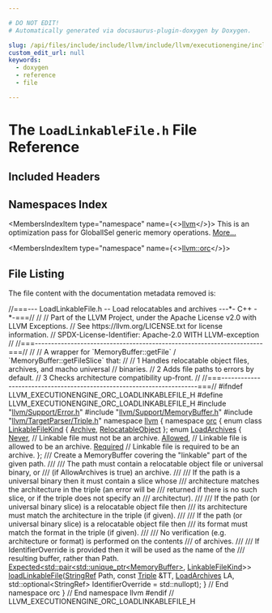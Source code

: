 ```yaml
---

# DO NOT EDIT!
# Automatically generated via docusaurus-plugin-doxygen by Doxygen.

slug: /api/files/include/include/llvm/include/llvm/executionengine/include/llvm/executionengine/orc/loadlinkablefile-h
custom_edit_url: null
keywords:
  - doxygen
  - reference
  - file

---
```





# The `LoadLinkableFile.h` File Reference

<DoxygenPage pluginConfig={pluginConfig}>



## Included Headers

<IncludesList>
<IncludesListItem
  filePath="llvm/Support/Error.h"
  permalink="/docs/api/files/include/include/llvm/include/llvm/support/error-h"
  isLocal="true" />
<IncludesListItem
  filePath="llvm/Support/MemoryBuffer.h"
  permalink="/docs/api/files/include/include/llvm/include/llvm/support/memorybuffer-h"
  isLocal="true" />
<IncludesListItem
  filePath="llvm/TargetParser/Triple.h"
  permalink="/docs/api/files/include/include/llvm/include/llvm/targetparser/triple-h"
  isLocal="true" />
</IncludesList>

## Namespaces Index

<MembersIndex>

<MembersIndexItem
  type="namespace"
  name={<><a href="/docs/api/namespaces/llvm">llvm</a></>}>
This is an optimization pass for GlobalISel generic memory operations. <a href="/docs/api/namespaces/llvm/#details">More...</a>
</MembersIndexItem>

<MembersIndexItem
  type="namespace"
  name={<><a href="/docs/api/namespaces/llvm/orc">llvm::orc</a></>}>
</MembersIndexItem>

</MembersIndex>


## File Listing

The file content with the documentation metadata removed is:

<ProgramListing>

<Link id="l00001" /><CodeLine lineNumber="1"><span class="doxyHighlightComment">//===--- LoadLinkableFile.h -- Load relocatables and archives ---&#42;- C++ -&#42;-===//</span></CodeLine>
<Link id="l00002" /><CodeLine lineNumber="2"><span class="doxyHighlightComment">//</span></CodeLine>
<Link id="l00003" /><CodeLine lineNumber="3"><span class="doxyHighlightComment">// Part of the LLVM Project, under the Apache License v2.0 with LLVM Exceptions.</span></CodeLine>
<Link id="l00004" /><CodeLine lineNumber="4"><span class="doxyHighlightComment">// See https://llvm.org/LICENSE.txt for license information.</span></CodeLine>
<Link id="l00005" /><CodeLine lineNumber="5"><span class="doxyHighlightComment">// SPDX-License-Identifier: Apache-2.0 WITH LLVM-exception</span></CodeLine>
<Link id="l00006" /><CodeLine lineNumber="6"><span class="doxyHighlightComment">//</span></CodeLine>
<Link id="l00007" /><CodeLine lineNumber="7"><span class="doxyHighlightComment">//===----------------------------------------------------------------------===//</span></CodeLine>
<Link id="l00008" /><CodeLine lineNumber="8"><span class="doxyHighlightComment">//</span></CodeLine>
<Link id="l00009" /><CodeLine lineNumber="9"><span class="doxyHighlightComment">// A wrapper for &#96;MemoryBuffer::getFile&#96; / &#96;MemoryBuffer::getFileSlice&#96; that:</span></CodeLine>
<Link id="l00010" /><CodeLine lineNumber="10"><span class="doxyHighlightComment">//</span></CodeLine>
<Link id="l00011" /><CodeLine lineNumber="11"><span class="doxyHighlightComment">//   1 Handles relocatable object files, archives, and macho universal</span></CodeLine>
<Link id="l00012" /><CodeLine lineNumber="12"><span class="doxyHighlightComment">//      binaries.</span></CodeLine>
<Link id="l00013" /><CodeLine lineNumber="13"><span class="doxyHighlightComment">//   2 Adds file paths to errors by default.</span></CodeLine>
<Link id="l00014" /><CodeLine lineNumber="14"><span class="doxyHighlightComment">//   3 Checks architecture compatibility up-front.</span></CodeLine>
<Link id="l00015" /><CodeLine lineNumber="15"><span class="doxyHighlightComment">//</span></CodeLine>
<Link id="l00016" /><CodeLine lineNumber="16"><span class="doxyHighlightComment">//===----------------------------------------------------------------------===//</span></CodeLine>
<Link id="l00017" /><CodeLine lineNumber="17"></CodeLine>
<Link id="l00018" /><CodeLine lineNumber="18"><span class="doxyHighlightPreprocessor">#ifndef LLVM&#95;EXECUTIONENGINE&#95;ORC&#95;LOADLINKABLEFILE&#95;H</span></CodeLine>
<Link id="l00019" /><CodeLine lineNumber="19"><span class="doxyHighlightPreprocessor">#define LLVM&#95;EXECUTIONENGINE&#95;ORC&#95;LOADLINKABLEFILE&#95;H</span></CodeLine>
<Link id="l00020" /><CodeLine lineNumber="20"></CodeLine>
<Link id="l00021" /><CodeLine lineNumber="21"><span class="doxyHighlightPreprocessor">#include &quot;<a href="/docs/api/files/include/include/llvm/include/llvm/support/error-h">llvm/Support/Error.h</a>&quot;</span></CodeLine>
<Link id="l00022" /><CodeLine lineNumber="22"><span class="doxyHighlightPreprocessor">#include &quot;<a href="/docs/api/files/include/include/llvm/include/llvm/support/memorybuffer-h">llvm/Support/MemoryBuffer.h</a>&quot;</span></CodeLine>
<Link id="l00023" /><CodeLine lineNumber="23"><span class="doxyHighlightPreprocessor">#include &quot;<a href="/docs/api/files/include/include/llvm/include/llvm/targetparser/triple-h">llvm/TargetParser/Triple.h</a>&quot;</span></CodeLine>
<Link id="l00024" /><CodeLine lineNumber="24"></CodeLine>
<Link id="l00025" /><CodeLine lineNumber="25"><span class="doxyHighlightKeyword">namespace </span><span class="doxyHighlight"><a href="/docs/api/namespaces/llvm">llvm</a> &#123;</span></CodeLine>
<Link id="l00026" /><CodeLine lineNumber="26"><span class="doxyHighlightKeyword">namespace </span><span class="doxyHighlight"><a href="/docs/api/namespaces/llvm/orc">orc</a> &#123;</span></CodeLine>
<Link id="l00027" /><CodeLine lineNumber="27"></CodeLine>
<Link id="l00028" /><CodeLine lineNumber="28" lineLink="/docs/api/namespaces/llvm/orc/#a55749dd7f26bf4b47fa523da208cc038ae727b00944f81e1d0a95c12886ac4641"><span class="doxyHighlightKeyword">enum class</span><span class="doxyHighlight"> <a href="/docs/api/namespaces/llvm/orc/#a55749dd7f26bf4b47fa523da208cc038">LinkableFileKind</a> &#123; <a href="/docs/api/namespaces/llvm/orc/#a55749dd7f26bf4b47fa523da208cc038ae727b00944f81e1d0a95c12886ac4641">Archive</a>, <a href="/docs/api/namespaces/llvm/orc/#a55749dd7f26bf4b47fa523da208cc038a129a2a586187e5f09b0a680a6f7564aa">RelocatableObject</a> &#125;;</span></CodeLine>
<Link id="l00029" /><CodeLine lineNumber="29"></CodeLine>
<Link id="l00030" /><CodeLine lineNumber="30" lineLink="/docs/api/namespaces/llvm/orc/#a8062d0529fef4a678f022739e603e196"><span class="doxyHighlightKeyword">enum</span><span class="doxyHighlight"> <a href="/docs/api/namespaces/llvm/orc/#a8062d0529fef4a678f022739e603e196">LoadArchives</a> &#123;</span></CodeLine>
<Link id="l00031" /><CodeLine lineNumber="31" lineLink="/docs/api/namespaces/llvm/orc/#a8062d0529fef4a678f022739e603e196aaf1d831dfe6b96507a20a264e9d2a265"><span class="doxyHighlight">  <a href="/docs/api/namespaces/llvm/orc/#a8062d0529fef4a678f022739e603e196aaf1d831dfe6b96507a20a264e9d2a265">Never</a>,   </span><span class="doxyHighlightComment">// Linkable file must not be an archive.</span></CodeLine>
<Link id="l00032" /><CodeLine lineNumber="32" lineLink="/docs/api/namespaces/llvm/orc/#a8062d0529fef4a678f022739e603e196a432bedf53ea67a4f0c9a4ff389d7e68c"><span class="doxyHighlight">  <a href="/docs/api/namespaces/llvm/orc/#a8062d0529fef4a678f022739e603e196a432bedf53ea67a4f0c9a4ff389d7e68c">Allowed</a>, </span><span class="doxyHighlightComment">// Linkable file is allowed to be an archive.</span></CodeLine>
<Link id="l00033" /><CodeLine lineNumber="33" lineLink="/docs/api/namespaces/llvm/orc/#a8062d0529fef4a678f022739e603e196af62b6d5aa008bfa83a2510cbda8e7960"><span class="doxyHighlight">  <a href="/docs/api/namespaces/llvm/orc/#a8062d0529fef4a678f022739e603e196af62b6d5aa008bfa83a2510cbda8e7960">Required</a> </span><span class="doxyHighlightComment">// Linkable file is required to be an archive.</span></CodeLine>
<Link id="l00034" /><CodeLine lineNumber="34"><span class="doxyHighlight">&#125;;</span></CodeLine>
<Link id="l00035" /><CodeLine lineNumber="35"></CodeLine>
<Link id="l00036" /><CodeLine lineNumber="36"><span class="doxyHighlightComment">/// Create a MemoryBuffer covering the &quot;linkable&quot; part of the given path.</span></CodeLine>
<Link id="l00037" /><CodeLine lineNumber="37"><span class="doxyHighlightComment">///</span></CodeLine>
<Link id="l00038" /><CodeLine lineNumber="38"><span class="doxyHighlightComment">/// The path must contain a relocatable object file or universal binary, or</span></CodeLine>
<Link id="l00039" /><CodeLine lineNumber="39"><span class="doxyHighlightComment">/// (if AllowArchives is true) an archive.</span></CodeLine>
<Link id="l00040" /><CodeLine lineNumber="40"><span class="doxyHighlightComment">///</span></CodeLine>
<Link id="l00041" /><CodeLine lineNumber="41"><span class="doxyHighlightComment">/// If the path is a universal binary then it must contain a slice whose</span></CodeLine>
<Link id="l00042" /><CodeLine lineNumber="42"><span class="doxyHighlightComment">/// architecture matches the architecture in the triple (an error will be</span></CodeLine>
<Link id="l00043" /><CodeLine lineNumber="43"><span class="doxyHighlightComment">/// returned if there is no such slice, or if the triple does not specify an</span></CodeLine>
<Link id="l00044" /><CodeLine lineNumber="44"><span class="doxyHighlightComment">/// architectur).</span></CodeLine>
<Link id="l00045" /><CodeLine lineNumber="45"><span class="doxyHighlightComment">///</span></CodeLine>
<Link id="l00046" /><CodeLine lineNumber="46"><span class="doxyHighlightComment">/// If the path (or universal binary slice) is a relocatable object file then</span></CodeLine>
<Link id="l00047" /><CodeLine lineNumber="47"><span class="doxyHighlightComment">/// its architecture must match the architecture in the triple (if given).</span></CodeLine>
<Link id="l00048" /><CodeLine lineNumber="48"><span class="doxyHighlightComment">///</span></CodeLine>
<Link id="l00049" /><CodeLine lineNumber="49"><span class="doxyHighlightComment">/// If the path (or universal binary slice) is a relocatable object file then</span></CodeLine>
<Link id="l00050" /><CodeLine lineNumber="50"><span class="doxyHighlightComment">/// its format must match the format in the triple (if given).</span></CodeLine>
<Link id="l00051" /><CodeLine lineNumber="51"><span class="doxyHighlightComment">///</span></CodeLine>
<Link id="l00052" /><CodeLine lineNumber="52"><span class="doxyHighlightComment">/// No verification (e.g. architecture or format) is performed on the contents</span></CodeLine>
<Link id="l00053" /><CodeLine lineNumber="53"><span class="doxyHighlightComment">/// of archives.</span></CodeLine>
<Link id="l00054" /><CodeLine lineNumber="54"><span class="doxyHighlightComment">///</span></CodeLine>
<Link id="l00055" /><CodeLine lineNumber="55"><span class="doxyHighlightComment">/// If IdentifierOverride is provided then it will be used as the name of the</span></CodeLine>
<Link id="l00056" /><CodeLine lineNumber="56"><span class="doxyHighlightComment">/// resulting buffer, rather than Path.</span></CodeLine>
<Link id="l00057" /><CodeLine lineNumber="57"><span class="doxyHighlight"><a href="/docs/api/classes/llvm/expected">Expected&lt;std::pair&lt;std::unique&#95;ptr&lt;MemoryBuffer&gt;</a>, <a href="/docs/api/namespaces/llvm/orc/#a55749dd7f26bf4b47fa523da208cc038">LinkableFileKind</a>&gt;&gt;</span></CodeLine>
<Link id="l00058" /><CodeLine lineNumber="58"><span class="doxyHighlight"><a href="/docs/api/namespaces/llvm/orc/#a1a325b7b8ec75f271d91355d4216b6c4">loadLinkableFile</a>(<a href="/docs/api/classes/llvm/stringref">StringRef</a> Path, </span><span class="doxyHighlightKeyword">const</span><span class="doxyHighlight"> <a href="/docs/api/classes/llvm/triple">Triple</a> &amp;TT, <a href="/docs/api/namespaces/llvm/orc/#a8062d0529fef4a678f022739e603e196">LoadArchives</a> LA,</span></CodeLine>
<Link id="l00059" /><CodeLine lineNumber="59"><span class="doxyHighlight">                 std::optional&lt;StringRef&gt; IdentifierOverride = std::nullopt);</span></CodeLine>
<Link id="l00060" /><CodeLine lineNumber="60"></CodeLine>
<Link id="l00061" /><CodeLine lineNumber="61"><span class="doxyHighlight">&#125; </span><span class="doxyHighlightComment">// End namespace orc</span></CodeLine>
<Link id="l00062" /><CodeLine lineNumber="62"><span class="doxyHighlight">&#125; </span><span class="doxyHighlightComment">// End namespace llvm</span></CodeLine>
<Link id="l00063" /><CodeLine lineNumber="63"></CodeLine>
<Link id="l00064" /><CodeLine lineNumber="64"><span class="doxyHighlightPreprocessor">#endif </span><span class="doxyHighlightComment">// LLVM&#95;EXECUTIONENGINE&#95;ORC&#95;LOADLINKABLEFILE&#95;H</span></CodeLine>

</ProgramListing>


</DoxygenPage>
